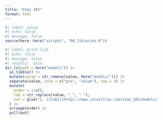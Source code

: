 ```yaml
---
title: "Stan 101"
format: html
---
```


```r
#| label: setup
#| echo: false
#| message: false
source(here::here("scripts", "00_libraries.R"))
```

```r
#| label: print-list
#| echo: false
#| message: false
#| results: 'asis'
dir_ls(path = here("models")) |> 
  as_tibble() |> 
  mutate(value = str_remove(value, here("models/"))) |>
  separate(value, into = c("pre", "value"), sep = 3) |> 
  mutate(
    order = 1:n(), 
    lab = str_replace(value, "_", " "), 
    out = glue("1. [{lab}](https://www.jvcasillas.com/stan_101/models/{pre}{value}/index.html)")
  ) |> 
  arrange(order) |> 
  pull(out)
```

